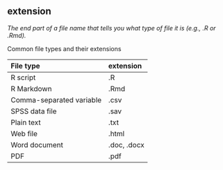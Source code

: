 ## extension

<dfn>The end part of a file name that tells you what type of file it is (e.g., .R or .Rmd).</dfn>

Common file types and their extensions

| File type                 | extension   |
|:--------------------------|:------------|
| R script                  | .R          |
| R Markdown                | .Rmd        |
| Comma-separated variable  | .csv        |
| SPSS data file            | .sav        |
| Plain text                | .txt        |
| Web file                  | .html       |
| Word document             | .doc, .docx |
| PDF                       | .pdf        |
